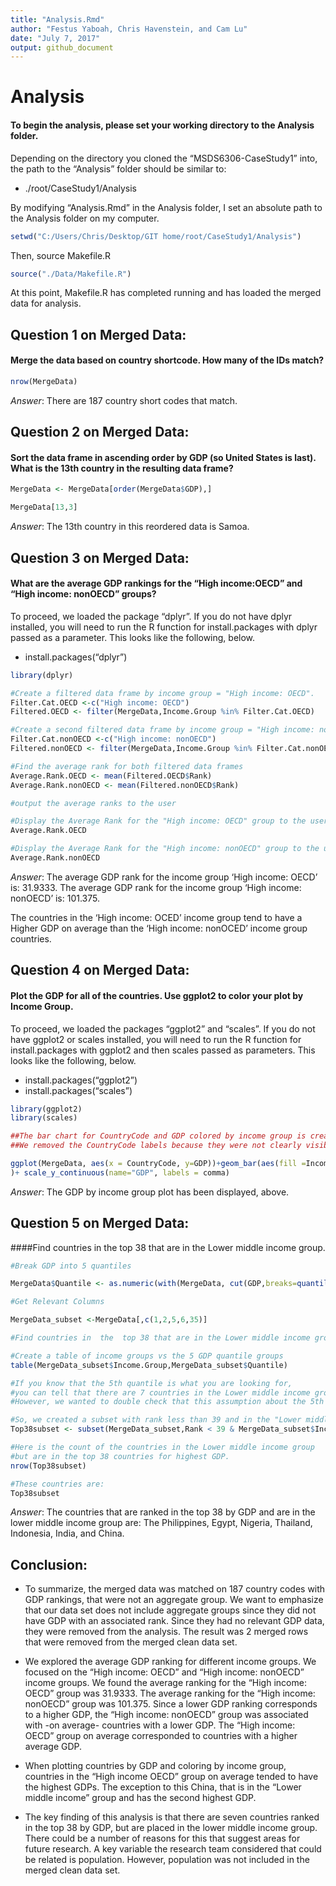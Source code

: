 ```yaml
---
title: "Analysis.Rmd"
author: "Festus Yaboah, Chris Havenstein, and Cam Lu"
date: "July 7, 2017"
output: github_document
---
```


# Analysis 

#### To begin the analysis, please set your working directory to the Analysis folder.


Depending on the directory you cloned the "MSDS6306-CaseStudy1" into, the path to the "Analysis" folder should be similar to:

* ./root/CaseStudy1/Analysis

By modifying "Analysis.Rmd" in the Analysis folder, I set an absolute path to the Analysis folder on my computer.


```r
setwd("C:/Users/Chris/Desktop/GIT home/root/CaseStudy1/Analysis")
```


Then, source Makefile.R

```r
source("./Data/Makefile.R")

```
At this point, Makefile.R has completed running and has loaded the merged data for analysis.


## Question 1 on Merged Data: 

#### Merge the data based on country shortcode. How many of the IDs match?

```r
nrow(MergeData)
```
*Answer*: There are 187 country short codes that match.



## Question 2 on Merged Data:

#### Sort the data frame in ascending order by GDP (so United States is last). What is the 13th country in the resulting data frame?

```r
MergeData <- MergeData[order(MergeData$GDP),]

MergeData[13,3]
```
*Answer*: The 13th country in this reordered data is Samoa.



## Question 3 on Merged Data:

#### What are the average GDP rankings for the "High income:OECD" and "High income: nonOECD" groups?

To proceed, we loaded the package "dplyr". If you do not have dplyr installed, you will need to run the R function for install.packages with dplyr passed as a parameter. This looks like the following, below.

* install.packages("dplyr") 

```r

library(dplyr)
```


```r

#Create a filtered data frame by income group = "High income: OECD".
Filter.Cat.OECD <-c("High income: OECD")
Filtered.OECD <- filter(MergeData,Income.Group %in% Filter.Cat.OECD)

#Create a second filtered data frame by income group = "High income: nonOECD".
Filter.Cat.nonOECD <-c("High income: nonOECD")
Filtered.nonOECD <- filter(MergeData,Income.Group %in% Filter.Cat.nonOECD)

#Find the average rank for both filtered data frames
Average.Rank.OECD <- mean(Filtered.OECD$Rank)
Average.Rank.nonOECD <- mean(Filtered.nonOECD$Rank)

#output the average ranks to the user

#Display the Average Rank for the "High income: OECD" group to the user.
Average.Rank.OECD

#Display the Average Rank for the "High income: nonOECD" group to the user.
Average.Rank.nonOECD

```
*Answer*: The average GDP rank for the income group 'High income: OECD' is: 31.9333. The average GDP rank for the income group 'High income: nonOECD' is: 101.375.

The countries in the 'High income: OCED' income group tend to have a Higher GDP on average than the 'High income: nonOCED' income group countries.


## Question 4 on Merged Data:

#### Plot the GDP for all of the countries. Use ggplot2 to color your plot by Income Group.

 To proceed, we loaded the packages "ggplot2" and "scales". If you do not have ggplot2 or scales installed, you will need to run the R function for install.packages with ggplot2 and then scales passed as parameters. This looks like the following, below.

* install.packages("ggplot2") 
* install.packages("scales")
```r

library(ggplot2)
library(scales)
```


```r

##The bar chart for CountryCode and GDP colored by income group is created, below.
##We removed the CountryCode labels because they were not clearly visible.

ggplot(MergeData, aes(x = CountryCode, y=GDP))+geom_bar(aes(fill =Income.Group), stat="identity")+ theme(axis.text.x=element_blank(),axis.ticks.x=element_blank(),legend.position="right",legend.text=element_text(size=8)
)+ scale_y_continuous(name="GDP", labels = comma)

```



*Answer*: The GDP by income group plot has been displayed, above.


## Question 5 on Merged Data:

####Find countries in the top 38 that are in the Lower middle income group.

```r
#Break GDP into 5 quantiles

MergeData$Quantile <- as.numeric(with(MergeData, cut(GDP,breaks=quantile(GDP, probs=seq(0,1, by=0.2), na.rm=TRUE), include.lowest=TRUE)))

#Get Relevant Columns

MergeData_subset <-MergeData[,c(1,2,5,6,35)]

#Find countries in  the  top 38 that are in the Lower middle income group.

#Create a table of income groups vs the 5 GDP quantile groups
table(MergeData_subset$Income.Group,MergeData_subset$Quantile)

#If you know that the 5th quantile is what you are looking for,
#you can tell that there are 7 countries in the Lower middle income group. 
#However, we wanted to double check that this assumption about the 5th quantile is correct.

#So, we created a subset with rank less than 39 and in the "Lower middle income" group.
Top38subset <- subset(MergeData_subset,Rank < 39 & MergeData_subset$Income.Group=="Lower middle income")

#Here is the count of the countries in the Lower middle income group 
#but are in the top 38 countries for highest GDP.
nrow(Top38subset)

#These countries are:
Top38subset
```
*Answer*: The countries that are ranked in the top 38 by GDP and are in the lower middle income group are: The Philippines, Egypt, Nigeria, Thailand, Indonesia, India, and China.



## Conclusion:

* To summarize, the merged data was matched on 187 country codes with GDP rankings, that were not an aggregate group. We want to emphasize that our data set does not include aggregate groups since they did not have GDP with an associated rank. Since they had no relevant GDP data, they were removed from the analysis. The result was 2 merged rows that were removed from the merged clean data set.

* We explored the average GDP ranking for different income groups. We focused on the "High income: OECD" and "High income: nonOECD" income groups. We found the average ranking for the "High income: OECD" group was 31.9333. The average ranking for the "High income: nonOECD" group was 101.375. Since a lower GDP ranking corresponds to a higher GDP, the "High income: nonOECD" group was associated with -on average- countries with a lower GDP. The "High income: OECD" group on average corresponded to countries with a higher average GDP.

* When plotting countries by GDP and coloring by income group, countries in the "High income OECD" group on average tended to have the highest GDPs. The exception to this China, that is in the "Lower middle income" group and has the second highest GDP.

* The key finding of this analysis is that there are seven countries ranked in the top 38 by GDP, but are placed in the lower middle income group. There could be a number of reasons for this that suggest areas for future research. A key variable the research team considered that could be related is population. However, population was not included in the merged clean data set.





